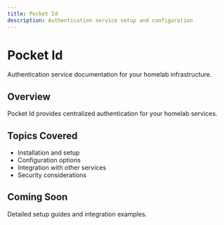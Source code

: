 ```yaml
---
title: Pocket Id
description: Authentication service setup and configuration
---
```


# Pocket Id


Authentication service documentation for your homelab infrastructure.

## Overview

Pocket Id
 provides centralized authentication for your homelab services.

## Topics Covered

- Installation and setup
- Configuration options
- Integration with other services
- Security considerations

## Coming Soon

Detailed setup guides and integration examples.